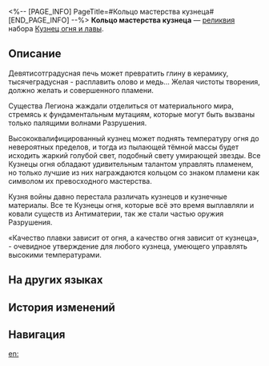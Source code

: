<%-- [PAGE_INFO]
PageTitle=#Кольцо мастерства кузнеца#
[END_PAGE_INFO] --%>
{{Реликвия Инфобокс
|id          = 61072
|Изображение = Предмет Кольцо мастерства кузнеца.png
|Набор       = Кузнец огня и лавы
|Предмет     = Руки
|Упоминания  = 
}}
{{Описание|Кольцо с символом пламени. Это высший знак почёта в клане Кузнецов огня.}}
'''Кольцо мастерства кузнеца''' — [[реликвия]] набора [[Кузнец огня и лавы]].

==Описание==
Девятисотградусная печь может превратить глину в керамику, тысячеградусная - расплавить олово и медь... Желая чистоты творения, должно желать и совершенного пламени.

Существа Легиона жаждали отделиться от материального мира, стремясь к фундаментальным мутациям, которые могут быть вызваны только палящими волнами Разрушения.

Высококвалифицированный кузнец может поднять температуру огня до невероятных пределов, и тогда из пылающей тёмной массы будет исходить жаркий голубой свет, подобный свету умирающей звезды. Все Кузнецы огня обладают удивительным талантом управлять пламенем, но только лучшие из них награждаются кольцом со знаком пламени как символом их превосходного мастерства.

Кузня войны давно перестала различать кузнецов и кузнечные материалы. Все те Кузнецы огня, которые всё это время выплавляли и ковали существ из Антиматерии, так же стали частью оружия Разрушения.

«Качество плавки зависит от огня, а качество огня зависит от кузнеца», - очевидное утверждение для любого кузнеца, умеющего управлять высокими температурами.

==На других языках==
{{На других языках
|en   = Firesmith's Ring of Flame-Mastery
|zhs  = 火匠的御火戒指
|zht  = 火匠的御火戒指
|ja   = {{Rubi|火匠|かしょう}}の{{Rubi|操炎|そうえん}}の{{Rubi|指輪|ゆびわ}}
|ko   = 화장(火匠)의 어화(御火) 반지
|es   = Anillo de fuego del forjador
|fr   = Anneau de maîtrise de Forgefeu
|ru   = Кольцо мастерства кузнеца
|th   = Firesmith's Ring of Flame-Mastery
|vi   = Nhẫn Bắt Lửa Của Thợ Rèn Lửa
|de   = Flammenmeisterring des Feuerschmieds
|id   = Firesmith's Ring of Flame-Mastery
|pt   = Anel de Maestria de Chamas do Artesão de Fogo
}}

==История изменений==
{{История изменений|3.5}}

==Навигация==
{{Набор Реликвий Навбокс|Кузнец огня и лавы}}

[[en:]]